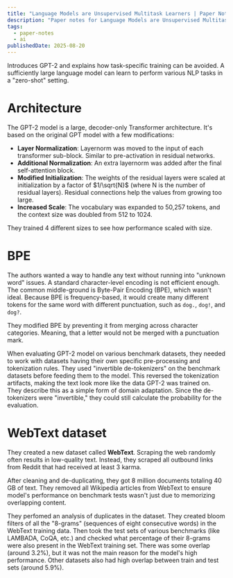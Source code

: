 ```yaml
---
title: "Language Models are Unsupervised Multitask Learners | Paper Notes"
description: "Paper notes for Language Models are Unsupervised Multitask Learners."
tags:
  - paper-notes
  - ai
publishedDate: 2025-08-20
---
```


Introduces GPT-2 and explains how task-specific training can be avoided.
A sufficiently large language model can learn to perform various NLP tasks in a "zero-shot" setting.

# Architecture

The GPT-2 model is a large, decoder-only Transformer architecture.
It's based on the original GPT model with a few modifications:
- **Layer Normalization**: Layernorm was moved to the input of each transformer sub-block.
Similar to pre-activation in residual networks.
- **Additional Normalization**: An extra layernorm was added after the final self-attention block.
- **Modified Initialization**: The weights of the residual layers were scaled at initialization by a factor of $1/\sqrt{N}$ (where N is the number of residual layers).
Residual connections help the values from growing too large.
- **Increased Scale**: The vocabulary was expanded to 50,257 tokens, and the context size was doubled from 512 to 1024.

They trained 4 different sizes to see how performance scaled with size.

# BPE

The authors wanted a way to handle any text without running into "unknown word" issues.
A standard character-level encoding is not efficient enough.
The common middle-ground is Byte-Pair Encoding (BPE), which wasn't ideal.
Because BPE is frequency-based, it would create many different tokens for the same word with different punctuation, such as `dog.`, `dog!`, and `dog?`.

They modified BPE by preventing it from merging across character categories.
Meaning, that a letter would not be merged with a punctuation mark.

When evaluating GPT-2 model on various benchmark datasets, they needed to work with datasets having their own specific pre-processing and tokenization rules.
They used "invertible de-tokenizers" on the benchmark datasets before feeding them to the model.
This reversed the tokenization artifacts, making the text look more like the data GPT-2 was trained on.
They describe this as a simple form of domain adaptation.
Since the de-tokenizers were "invertible," they could still calculate the probability for the evaluation.

# WebText dataset

They created a new dataset called **WebText**.
Scraping the web randomly often results in low-quality text.
Instead, they scraped all outbound links from Reddit that had received at least 3 karma.

After cleaning and de-duplicating, they got 8 million documents totaling 40 GB of text.
They removed all Wikipedia articles from WebText to ensure model's performance on benchmark tests wasn't just due to memorizing overlapping content.

They perfomed an analysis of duplicates in the dataset.
They created bloom filters of all the "8-grams" (sequences of eight consecutive words) in the WebText training data.
Then took the test sets of various benchmarks (like LAMBADA, CoQA, etc.) and checked what percentage of their 8-grams were also present in the WebText training set.
There was some overlap (around 3.2%), but it was not the main reason for the model's high performance.
Other datasets also had high overlap between train and test sets (around 5.9%).
